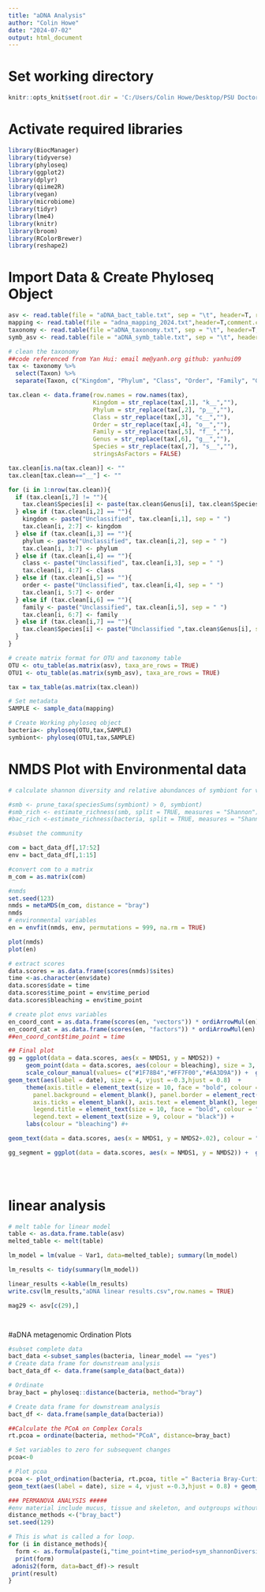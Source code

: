 ```yaml
---
title: "aDNA Analysis"
author: "Colin Howe"
date: "2024-07-02"
output: html_document
---
```

# Set working directory
```r
knitr::opts_knit$set(root.dir = 'C:/Users/Colin Howe/Desktop/PSU Doctoral Program/GCMP_Working/aDNA Linear Analysis 2024')

```
# Activate required libraries
```r
library(BiocManager)
library(tidyverse)
library(phyloseq)
library(ggplot2)
library(dplyr)
library(qiime2R)
library(vegan)
library(microbiome)
library(tidyr)
library(lme4)
library(knitr)
library(broom)
library(RColorBrewer)
library(reshape2)
```

# Import Data & Create Phyloseq Object
```r

asv <- read.table(file = "aDNA_bact_table.txt", sep = "\t", header=T, row.names=1)
mapping <- read.table(file = "adna_mapping_2024.txt",header=T,comment.char="", row.names=1, sep="\t")
taxonomy <- read.table(file ="aDNA_taxonomy.txt", sep = "\t", header=T,row.names=1)
symb_asv <- read.table(file = "aDNA_symb_table.txt", sep = "\t", header=T, row.names=1)

# clean the taxonomy
##code referenced from Yan Hui: email me@yanh.org github: yanhui09
tax <- taxonomy %>%
  select(Taxon) %>% 
  separate(Taxon, c("Kingdom", "Phylum", "Class", "Order", "Family", "Genus", "Species"), "; ")

tax.clean <- data.frame(row.names = row.names(tax),
                        Kingdom = str_replace(tax[,1], "k__",""),
                        Phylum = str_replace(tax[,2], "p__",""),
                        Class = str_replace(tax[,3], "c__",""),
                        Order = str_replace(tax[,4], "o__",""),
                        Family = str_replace(tax[,5], "f__",""),
                        Genus = str_replace(tax[,6], "g__",""),
                        Species = str_replace(tax[,7], "s__",""),
                        stringsAsFactors = FALSE)

tax.clean[is.na(tax.clean)] <- ""
tax.clean[tax.clean=="__"] <- ""

for (i in 1:nrow(tax.clean)){
  if (tax.clean[i,7] != ""){
    tax.clean$Species[i] <- paste(tax.clean$Genus[i], tax.clean$Species[i], sep = " ")
  } else if (tax.clean[i,2] == ""){
    kingdom <- paste("Unclassified", tax.clean[i,1], sep = " ")
    tax.clean[i, 2:7] <- kingdom
  } else if (tax.clean[i,3] == ""){
    phylum <- paste("Unclassified", tax.clean[i,2], sep = " ")
    tax.clean[i, 3:7] <- phylum
  } else if (tax.clean[i,4] == ""){
    class <- paste("Unclassified", tax.clean[i,3], sep = " ")
    tax.clean[i, 4:7] <- class
  } else if (tax.clean[i,5] == ""){
    order <- paste("Unclassified", tax.clean[i,4], sep = " ")
    tax.clean[i, 5:7] <- order
  } else if (tax.clean[i,6] == ""){
    family <- paste("Unclassified", tax.clean[i,5], sep = " ")
    tax.clean[i, 6:7] <- family
  } else if (tax.clean[i,7] == ""){
    tax.clean$Species[i] <- paste("Unclassified ",tax.clean$Genus[i], sep = " ")
  }
}

# create matrix format for OTU and taxonomy table
OTU <- otu_table(as.matrix(asv), taxa_are_rows = TRUE)
OTU1 <- otu_table(as.matrix(symb_asv), taxa_are_rows = TRUE)

tax = tax_table(as.matrix(tax.clean))

# Set metadata
SAMPLE <- sample_data(mapping)

# Create Working phyloseq object
bacteria<- phyloseq(OTU,tax,SAMPLE)
symbiont<- phyloseq(OTU1,tax,SAMPLE)

```

# NMDS Plot with Environmental data
```r
# calculate shannon diversity and relative abundances of symbiont for variable i just copied the output manually into mapping to create sym_shannondiversity and bact_shannonDiversity

#smb <- prune_taxa(speciesSums(symbiont) > 0, symbiont)
#smb_rich <- estimate_richness(smb, split = TRUE, measures = "Shannon")
#bac_rich <-estimate_richness(bacteria, split = TRUE, measures = "Shannon")

#subset the community

com = bact_data_df[,17:52]
env = bact_data_df[,1:15]

#convert com to a matrix
m_com = as.matrix(com)

#nmds
set.seed(123)
nmds = metaMDS(m_com, distance = "bray")
nmds
# environmental variables
en = envfit(nmds, env, permutations = 999, na.rm = TRUE)

plot(nmds)
plot(en)

# extract scores
data.scores = as.data.frame(scores(nmds)$sites)
time <-as.character(env$date)
data.scores$date = time
data.scores$time_point = env$time_period
data.scores$bleaching = env$time_point

# create plot envs variables
en_coord_cont = as.data.frame(scores(en, "vectors")) * ordiArrowMul(en)
en_coord_cat = as.data.frame(scores(en, "factors")) * ordiArrowMul(en)
##en_coord_cont$time_point = time  

## Final plot
gg = ggplot(data = data.scores, aes(x = NMDS1, y = NMDS2)) + 
     geom_point(data = data.scores, aes(colour = bleaching), size = 3, alpha = 0.5) + 
     scale_colour_manual(values= c("#1F78B4","#FF7F00","#6A3D9A")) +  geom_segment(aes(x = 0, y = 0, xend = NMDS1, yend = NMDS2),  data = en_coord_cont, linewidth =.5, alpha = 0.5, colour = "grey30")  +  geom_text(data = en_coord_cont, aes(x = NMDS1, y = NMDS2), colour = "navy", fontface = "bold", label = row.names(en_coord_cont)) +
geom_text(aes(label = date), size = 4, vjust =-0.3,hjust = 0.8)  + 
     theme(axis.title = element_text(size = 10, face = "bold", colour = "black"), 
       panel.background = element_blank(), panel.border = element_rect(fill = NA, colour = "black"), 
       axis.ticks = element_blank(), axis.text = element_blank(), legend.key = element_blank(), 
       legend.title = element_text(size = 10, face = "bold", colour = "black"), 
       legend.text = element_text(size = 9, colour = "black")) + 
     labs(colour = "bleaching") #+ 

geom_text(data = data.scores, aes(x = NMDS1, y = NMDS2+.02), colour = "black",  fontface = "bold", label = time) +  

gg_segment = ggplot(data = data.scores, aes(x = NMDS1, y = NMDS2)) +  geom_segment(aes(x = 0, y = 0, xend = NMDS1, yend = NMDS2),  data = en_coord_cont, linewidth =.5, alpha = 0.5, colour = "grey30")  +  geom_text(data = en_coord_cont, aes(x = NMDS1, y = NMDS2), colour = "navy", fontface = "bold", label = row.names(en_coord_cont)) 


  
```  

# linear analysis
```r
# melt table for linear model
table <- as.data.frame.table(asv)
melted_table <- melt(table)

lm_model = lm(value ~ Var1, data=melted_table); summary(lm_model)

lm_results <- tidy(summary(lm_model))

linear_results <-kable(lm_results)
write.csv(lm_results,"aDNA linear results.csv",row.names = TRUE)

mag29 <- asv[c(29),]




```

#aDNA metagenomic Ordination Plots
```r
#subset complete data
bact_data <-subset_samples(bacteria, linear_model == "yes")
# Create data frame for downstream analysis
bact_data_df <- data.frame(sample_data(bact_data))

# Ordinate
bray_bact = phyloseq::distance(bacteria, method="bray")

# Create data frame for downstream analysis
bact_df <- data.frame(sample_data(bacteria))

##Calculate the PCoA on Complex Corals
rt.pcoa = ordinate(bacteria, method="PCoA", distance=bray_bact)

# Set variables to zero for subsequent changes
pcoa<-0

# Plot pcoa
pcoa <- plot_ordination(bacteria, rt.pcoa, title =" Bacteria Bray-Curtis PCoA across date", color = "time_point")+
geom_text(aes(label = date), size = 4, vjust =-0.3,hjust = 0.8) + geom_point(size = 4) + theme_bw() + geom_point(size = 4) +  geom_point(size=3) + theme_bw() + theme(plot.title = element_text(hjust = 0.5)) + theme(legend.text=element_text(size=12)) + theme(axis.text=element_text(size=12, face = "bold"), axis.title=element_text(size=14,face="bold") + theme(geom_text = element_text(size = 20,face = "bold")))

### PERMANOVA ANALYSIS #####
#env material include mucus, tissue and skeleton, and outgroups without eDNA
distance_methods <-("bray_bact")
set.seed(129)

# This is what is called a for loop.        
for (i in distance_methods){ 
  form <- as.formula(paste(i,"time_point+time_period+sym_shannonDiversity+bact_shannonDiversity+", sep="~"))
  print(form)
 adonis2(form, data=bact_df)-> result
 print(result)
}

```
